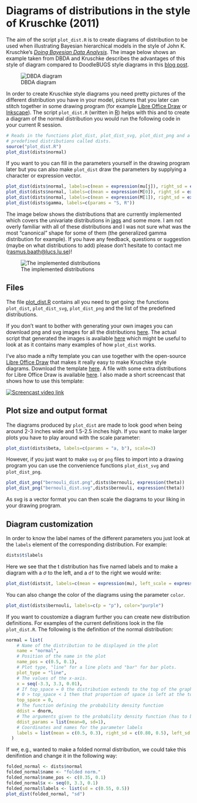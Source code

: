 Diagrams of distributions in the style of Kruschke (2011)
=====================================================

The aim of the script `plot_dist.R` is to create diagrams of distribution to be used when illustrating Bayesian hierarchical models in the style of John K. Kruschke's [*Doing Bayesian Data Analysis*](http://www.indiana.edu/~kruschke/DoingBayesianDataAnalysis/). The image below shows an example taken from DBDA and Kruschke describes the advantages of this style of diagram compared to DoodleBUGS style diagrams in this [blog post](http://doingbayesiandataanalysis.blogspot.se/2012/05/graphical-model-diagrams-in-doing.html).

![DBDA diagram](dbda_diagram.jpg)

In order to create Kruschke style diagrams you need pretty pictures of the different distribution you have in your model, pictures that you later can stitch together in some drawing program (for example [Libre Office Draw](http://www.libreoffice.org/features/draw/) or [Inkscape](http://inkscape.org/)). The script `plot_dist.R` (written in [R](http://www.r-project.org/)) helps with this and to create a diagram of the normal distribution you would run the following code in your current R session.

```r
# Reads in the functions plot_dist, plot_dist_svg, plot_dist_png and a list of
# predefined distributions called dists.
source("plot_dist.R") 
plot_dist(dists$normal)
```
If you want to you can fill in the parameters yourself in the drawing program later but you can also make `plot_dist` draw the parameters by supplying a character or expression vector.

```r
plot_dist(dists$normal, labels=c(mean = expression(mu[j]), right_sd = expression(tau)))
plot_dist(dists$normal, labels=c(mean = expression(M[0]), right_sd = expression(T[0])))
plot_dist(dists$normal, labels=c(mean = expression(M[1]), right_sd = expression(T[1])))
plot_dist(dists$gamma, labels=c(params = "S, R"))
```

The image below shows the distributions that are currently implemented which covers the univariate distributions in [jags](http://mcmc-jags.sourceforge.net/) and some more. I am not overly familiar with all of these distributions and I was not sure what was the most "canonical" shape for some of them (the generalized gamma distribution for example). If you have any feedback, questions or suggestion (maybe on what distributions to add) please don't hesitate to contact me ([rasmus.baath@lucs.lu.se](rasmus.baath@lucs.lu.se))!

![The implemented distributions](all_dists_smaller.png)

Files
------------------------

The file [plot_dist.R](plot_dist.R) contains all you need to get going: the functions `plot_dist`, `plot_dist_svg`, `plot_dist_png` and the list of the predefined distributions.

If you don't want to bother with generating your own images you can download png and svg images for all the distributions [here](distribution_diagrams.zip). The actual script that generated the images is available [here](create_diagrams.R) which might be useful to look at as it contains many examples of how `plot_dist` works.

I've also made a nifty template you can use together with the open-source [Libre Office Draw](http://www.libreoffice.org/features/draw/) that makes it really easy to make Kruschke style diagrams. Download the template [here](krusche_style_diagrams_template.odg). A file with some extra distributions for Libre Office Draw is available [here](extra_distributions.odg). I also made a short screencast that shows how to use this template:

[![Screencast video link](screencast_image.jpeg)](http://youtu.be/uSJ2S900UHA)

Plot size and output format
---------------------------
The diagrams produced by `plot_dist` are made to look good when being around 2-3 inches wide and 1.5-2.5 inches high. If you want to make larger plots you have to play around with the scale parameter:

```r
plot_dist(dists$beta, labels=c(params = "a, b"), scale=3)
```

However, if you just want to make `svg` or `png` files to import into a drawing program you can use the convenience functions `plot_dist_svg` and `plot_dist_png`.

```r
plot_dist_png("bernouli_dist.png",dists$bernouli, expression(theta))
plot_dist_png("bernouli_dist.svg",dists$bernouli, expression(theta))
```
As svg is a vector format you can then scale the diagrams to your liking in your drawing program.

Diagram customization
----------------

In order to know the label names of the different parameters you just look at the `labels` element of the corresponding distribution. For example:
```r
dists$t$labels
```

Here we see that the t distribution has five named labels and to make a diagram with a $\sigma$ to the left, and a `df` to the right we would write:

```r
plot_dist(dists$t, labels=c(mean = expression(mu), left_scale = expression(sigma), right_df = "df"))

```

You can also change the color of the diagrams using the parameter `color`.
```r
plot_dist(dists$bernouli, labels=c(p = "p"), color="purple")

```

If you want to coustomize a diagram further you can create new distribution definitions. For examples of the current definitions look in the file `plot_dist.R`. The following is the definition of the normal distribution:

```r
normal = list(
    # Name of the distribution to be displayed in the plot
    name = "normal",
    # Position of the name in the plot
    name_pos = c(0.5, 0.1),
    # Plot type, "line" for a line plots and "bar" for bar plots.
    plot_type = "line",
    # The values of the x-axis.
    x = seq(-3.3, 3.3, 0.01),
    # If top_space = 0 the distribution extends to the top of the graph, if 
    # 0 > top_space < 1 then that proportion of space is left at the top.
    top_space = 0,
    # The function defining the probability density function
    ddist = dnorm,
    # The arguments given to the probability density function (has to be named) 
    ddist_params = list(mean=0, sd=1),
    # Coordinates and names for the parameter labels
    labels = list(mean = c(0.5, 0.3), right_sd = c(0.80, 0.5), left_sd = c(0.20, 0.5))
  )
```

If we, e.g., wanted to make a folded normal distribution, we could take this denifintion and change it in the following way:
```r
folded_normal <- dists$normal
folded_normal$name <- "folded norm."
folded_normal$name_pos <- c(0.35, 0.1)
folded_normal$x <- seq(0, 3.3, 0.1)
folded_normal$labels <- list(sd = c(0.55, 0.5))
plot_dist(folded_normal, "sd")

```
